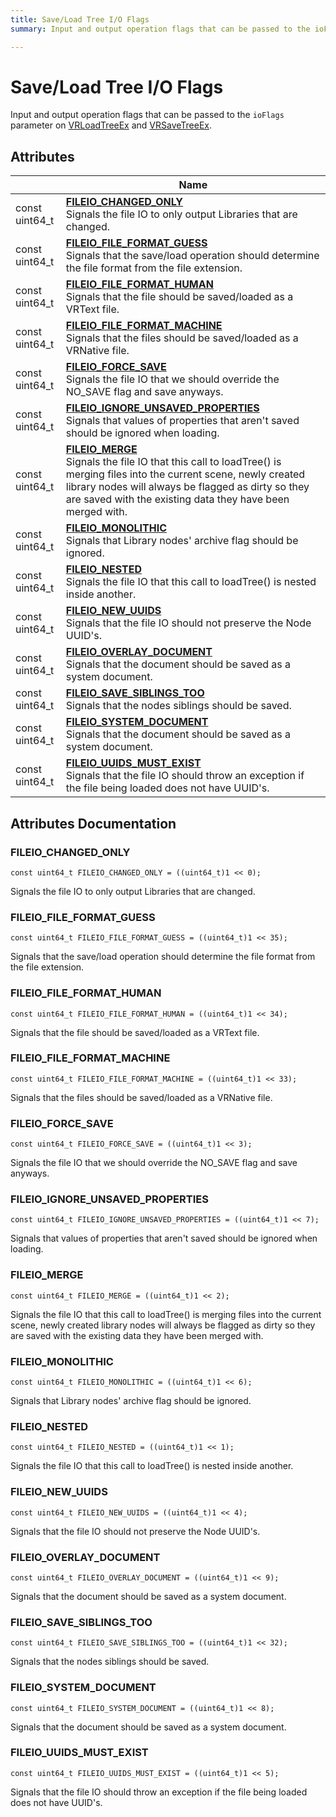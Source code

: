 ```yaml
---
title: Save/Load Tree I/O Flags
summary: Input and output operation flags that can be passed to the ioFlags parameter on VRLoadTreeEx and VRSaveTreeEx. 

---
```


# Save/Load Tree I/O Flags

Input and output operation flags that can be passed to the `ioFlags` parameter on [VRLoadTreeEx](../definitions/group__api__tree.mdx#vrloadtreeex) and [VRSaveTreeEx](../definitions/group__api__tree.mdx#vrsavetreeex). 

## Attributes

|                | Name           |
| -------------- | -------------- |
| const uint64_t | **[FILEIO_CHANGED_ONLY](../definitions/group__api__io__flags.mdx#fileio-changed-only)** <br />Signals the file IO to only output Libraries that are changed.  |
| const uint64_t | **[FILEIO_FILE_FORMAT_GUESS](../definitions/group__api__io__flags.mdx#fileio-file-format-guess)** <br />Signals that the save/load operation should determine the file format from the file extension.  |
| const uint64_t | **[FILEIO_FILE_FORMAT_HUMAN](../definitions/group__api__io__flags.mdx#fileio-file-format-human)** <br />Signals that the file should be saved/loaded as a VRText file.  |
| const uint64_t | **[FILEIO_FILE_FORMAT_MACHINE](../definitions/group__api__io__flags.mdx#fileio-file-format-machine)** <br />Signals that the files should be saved/loaded as a VRNative file.  |
| const uint64_t | **[FILEIO_FORCE_SAVE](../definitions/group__api__io__flags.mdx#fileio-force-save)** <br />Signals the file IO that we should override the NO_SAVE flag and save anyways.  |
| const uint64_t | **[FILEIO_IGNORE_UNSAVED_PROPERTIES](../definitions/group__api__io__flags.mdx#fileio-ignore-unsaved-properties)** <br />Signals that values of properties that aren't saved should be ignored when loading.  |
| const uint64_t | **[FILEIO_MERGE](../definitions/group__api__io__flags.mdx#fileio-merge)** <br />Signals the file IO that this call to loadTree() is merging files into the current scene, newly created library nodes will always be flagged as dirty so they are saved with the existing data they have been merged with.  |
| const uint64_t | **[FILEIO_MONOLITHIC](../definitions/group__api__io__flags.mdx#fileio-monolithic)** <br />Signals that Library nodes' archive flag should be ignored.  |
| const uint64_t | **[FILEIO_NESTED](../definitions/group__api__io__flags.mdx#fileio-nested)** <br />Signals the file IO that this call to loadTree() is nested inside another.  |
| const uint64_t | **[FILEIO_NEW_UUIDS](../definitions/group__api__io__flags.mdx#fileio-new-uuids)** <br />Signals that the file IO should not preserve the Node UUID's.  |
| const uint64_t | **[FILEIO_OVERLAY_DOCUMENT](../definitions/group__api__io__flags.mdx#fileio-overlay-document)** <br />Signals that the document should be saved as a system document.  |
| const uint64_t | **[FILEIO_SAVE_SIBLINGS_TOO](../definitions/group__api__io__flags.mdx#fileio-save-siblings-too)** <br />Signals that the nodes siblings should be saved.  |
| const uint64_t | **[FILEIO_SYSTEM_DOCUMENT](../definitions/group__api__io__flags.mdx#fileio-system-document)** <br />Signals that the document should be saved as a system document.  |
| const uint64_t | **[FILEIO_UUIDS_MUST_EXIST](../definitions/group__api__io__flags.mdx#fileio-uuids-must-exist)** <br />Signals that the file IO should throw an exception if the file being loaded does not have UUID's.  |



## Attributes Documentation

### FILEIO_CHANGED_ONLY

```
const uint64_t FILEIO_CHANGED_ONLY = ((uint64_t)1 << 0);
```

Signals the file IO to only output Libraries that are changed. 

### FILEIO_FILE_FORMAT_GUESS

```
const uint64_t FILEIO_FILE_FORMAT_GUESS = ((uint64_t)1 << 35);
```

Signals that the save/load operation should determine the file format from the file extension. 

### FILEIO_FILE_FORMAT_HUMAN

```
const uint64_t FILEIO_FILE_FORMAT_HUMAN = ((uint64_t)1 << 34);
```

Signals that the file should be saved/loaded as a VRText file. 

### FILEIO_FILE_FORMAT_MACHINE

```
const uint64_t FILEIO_FILE_FORMAT_MACHINE = ((uint64_t)1 << 33);
```

Signals that the files should be saved/loaded as a VRNative file. 

### FILEIO_FORCE_SAVE

```
const uint64_t FILEIO_FORCE_SAVE = ((uint64_t)1 << 3);
```

Signals the file IO that we should override the NO_SAVE flag and save anyways. 

### FILEIO_IGNORE_UNSAVED_PROPERTIES

```
const uint64_t FILEIO_IGNORE_UNSAVED_PROPERTIES = ((uint64_t)1 << 7);
```

Signals that values of properties that aren't saved should be ignored when loading. 

### FILEIO_MERGE

```
const uint64_t FILEIO_MERGE = ((uint64_t)1 << 2);
```

Signals the file IO that this call to loadTree() is merging files into the current scene, newly created library nodes will always be flagged as dirty so they are saved with the existing data they have been merged with. 

### FILEIO_MONOLITHIC

```
const uint64_t FILEIO_MONOLITHIC = ((uint64_t)1 << 6);
```

Signals that Library nodes' archive flag should be ignored. 

### FILEIO_NESTED

```
const uint64_t FILEIO_NESTED = ((uint64_t)1 << 1);
```

Signals the file IO that this call to loadTree() is nested inside another. 

### FILEIO_NEW_UUIDS

```
const uint64_t FILEIO_NEW_UUIDS = ((uint64_t)1 << 4);
```

Signals that the file IO should not preserve the Node UUID's. 

### FILEIO_OVERLAY_DOCUMENT

```
const uint64_t FILEIO_OVERLAY_DOCUMENT = ((uint64_t)1 << 9);
```

Signals that the document should be saved as a system document. 

### FILEIO_SAVE_SIBLINGS_TOO

```
const uint64_t FILEIO_SAVE_SIBLINGS_TOO = ((uint64_t)1 << 32);
```

Signals that the nodes siblings should be saved. 

### FILEIO_SYSTEM_DOCUMENT

```
const uint64_t FILEIO_SYSTEM_DOCUMENT = ((uint64_t)1 << 8);
```

Signals that the document should be saved as a system document. 

### FILEIO_UUIDS_MUST_EXIST

```
const uint64_t FILEIO_UUIDS_MUST_EXIST = ((uint64_t)1 << 5);
```

Signals that the file IO should throw an exception if the file being loaded does not have UUID's. 




